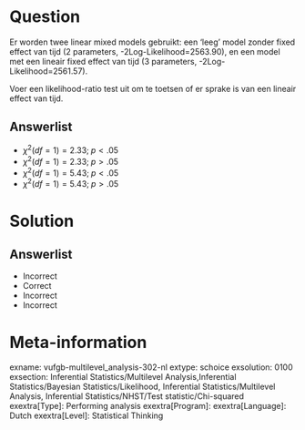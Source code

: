 Question
========
  
Er worden twee linear mixed models gebruikt: een ‘leeg’ model zonder fixed effect van tijd (2 parameters, -2Log-Likelihood=2563.90), en een model met een lineair fixed effect van tijd (3 parameters, -2Log-Likelihood=2561.57). 

Voer een likelihood-ratio test uit om te toetsen of er sprake is van een lineair effect van tijd.
  
Answerlist
----------
* $\chi^{2}(df = 1) = 2.33;\;p < .05$
* $\chi^{2}(df = 1) = 2.33;\;p > .05$
* $\chi^{2}(df = 1) = 5.43;\;p < .05$
* $\chi^{2}(df = 1) = 5.43;\;p > .05$

Solution
========

Answerlist
----------
* Incorrect
* Correct
* Incorrect
* Incorrect

Meta-information
================
exname: vufgb-multilevel_analysis-302-nl
extype: schoice
exsolution: 0100
exsection: Inferential Statistics/Multilevel Analysis,Inferential Statistics/Bayesian Statistics/Likelihood, Inferential Statistics/Multilevel Analysis, Inferential Statistics/NHST/Test statistic/Chi-squared
exextra[Type]: Performing analysis
exextra[Program]: 
exextra[Language]: Dutch
exextra[Level]: Statistical Thinking
